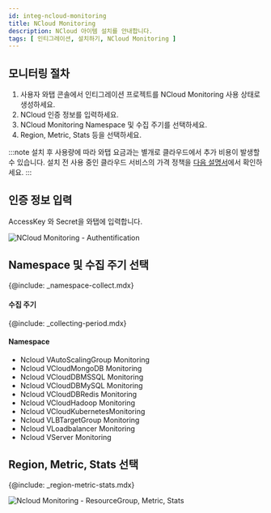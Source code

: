 ```yaml
---
id: integ-ncloud-monitoring
title: NCloud Monitoring
description: NCloud 아이템 설치를 안내합니다.
tags: [ 인티그레이션, 설치하기, NCloud Monitoring ]
---
```


## 모니터링 절차

1. 사용자 와탭 콘솔에서 인티그레이션 프로젝트를 NCloud Monitoring 사용 상태로 생성하세요.
1. NCloud 인증 정보를 입력하세요.
1. NCloud Monitoring Namespace 및 수집 주기를 선택하세요.
1. Region, Metric, Stats 등을 선택하세요.

:::note
설치 후 사용량에 따라 와탭 요금과는 별개로 클라우드에서 추가 비용이 발생할 수 있습니다. 설치 전 사용 중인 클라우드 서비스의 가격 정책을 [다음 설명서](https://www.ncloud.com/charge/price)에서 확인하세요.
:::

## 인증 정보 입력

AccessKey 와 Secret을 와탭에 입력합니다.

![NCloud Monitoring - Authentification](https://img.whatap.io/media/images/whatap_ncloud_auth_dialog.png)

## Namespace 및 수집 주기 선택

{@include: _namespace-collect.mdx}

#### 수집 주기

{@include: _collecting-period.mdx}

#### Namespace

* Ncloud VAutoScalingGroup Monitoring
* Ncloud VCloudMongoDB Monitoring
* Ncloud VCloudDBMSSQL Monitoring
* Ncloud VCloudDBMySQL Monitoring
* Ncloud VCloudDBRedis Monitoring
* Ncloud VCloudHadoop Monitoring
* Ncloud VCloudKubernetesMonitoring
* Ncloud VLBTargetGroup Monitoring
* Ncloud VLoadbalancer Monitoring
* Ncloud VServer Monitoring

## Region, Metric, Stats 선택

{@include: _region-metric-stats.mdx}

![Ncloud Monitoring - ResourceGroup, Metric, Stats](https://img.whatap.io/media/images/ncloud_region_dialog.png)
